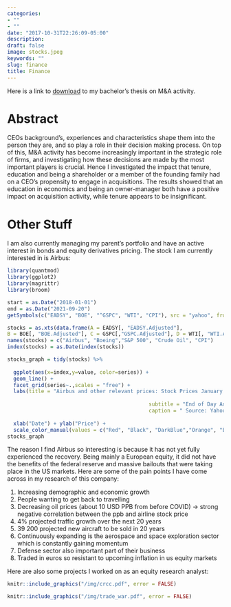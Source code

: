 ```yaml
---
categories:
- ""
- ""
date: "2017-10-31T22:26:09-05:00"
description: 
draft: false
image: stocks.jpeg
keywords: ""
slug: finance
title: Finance
---
```


Here is a link to [download](/img/thesis_website.pdf) to my bachelor's thesis on M&A activity.

# Abstract

CEOs background’s, experiences and characteristics shape them into the person they are, and so play a role in their decision making process. On top of this, M&A activity has become increasingly important in the strategic role of firms, and investigating how these decisions are made by the most important players is crucial. Hence I investigated the impact that tenure, education and being a shareholder or a member of the founding family had on a CEO’s propensity to engage in acquisitions. The results showed that an education in economics and being an owner-manager both have a positive impact on acquisition activity, while tenure appears to be insignificant.

# Other Stuff
 I am also currently managing my parent's portfolio and have an active interest in bonds and equity derivatives pricing.
 The stock I am currently interested in is Airbus:

```r
library(quantmod)
library(ggplot2)
library(magrittr)
library(broom)
```

```r
start = as.Date("2018-01-01") 
end = as.Date("2021-09-20")
getSymbols(c("EADSY", "BOE", "^GSPC", "WTI", "CPI"), src = "yahoo", from = start, to = end)
```

```r
stocks = as.xts(data.frame(A = EADSY[, "EADSY.Adjusted"],
B = BOE[, "BOE.Adjusted"], C = GSPC[,"GSPC.Adjusted"], D = WTI[, "WTI.Adjusted"], E = CPI[, "CPI.Adjusted"]))
names(stocks) = c("Airbus", "Boeing","S&P 500", "Crude Oil", "CPI")
index(stocks) = as.Date(index(stocks))
```

```r
stocks_graph = tidy(stocks) %>% 
  
  ggplot(aes(x=index,y=value, color=series)) + 
  geom_line() +
  facet_grid(series~.,scales = "free") + 
  labs(title = "Airbus and other relevant prices: Stock Prices January 2018 - September 2021",
                                              
                                              subtitle = "End of Day Adjusted Prices",
                                              caption = " Source: Yahoo Finance, medium.com") +
  
  xlab("Date") + ylab("Price") +
  scale_color_manual(values = c("Red", "Black", "DarkBlue","Orange", "Blue"))
stocks_graph
```


The reason I find Airbus so interesting is because it has not yet fully experienced the recovery.
Being mainly a European equity, it did not have the benefits of the federal reserve and massive bailouts 
that were taking place in the US markets. Here are some of the pain points I have come across in my research of this company:

1. Increasing demographic and economic growth
2. People wanting to get back to travelling
3. Decreasing oil prices (about 10 USD PPB from before COVID) -> strong negative correlation between the ppb and airline stock price
4. 4% projected traffic growth over the next 20 years
5. 39 200 projected new aircraft to be sold in 20 years
6. Continuously expanding is the aerospace and space exploration sector which is constantly gaining momentum
7. Defense sector also important part of their business
8. Traded in euros so resistant to upcoming inflation in us equity markets

Here are also some projects I worked on as an equity research analyst:

```r
knitr::include_graphics("/img/crcc.pdf", error = FALSE)
```


```r
knitr::include_graphics("/img/trade_war.pdf", error = FALSE)
```